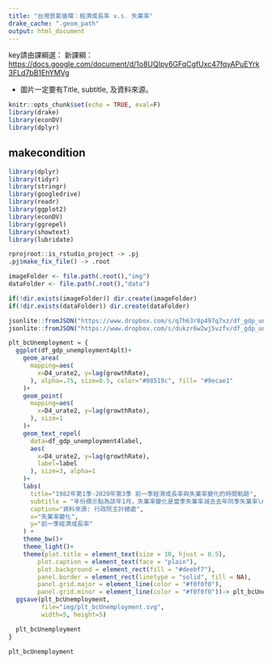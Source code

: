 ---
title: "台灣景氣循環：經濟成長率 v.s. 失業率"
drake_cache: ".geom_path"
output: html_document
---

key請由課綱選：
新課綱：<https://docs.google.com/document/d/1o8UQIpy6GFqCgfUxc47fqyAPuEYrk3FLd7bB1EhYMVg>

  * 圖片一定要有Title, subtitle, 及資料來源。


```{r setup, include=FALSE, drake=F}
knitr::opts_chunk$set(echo = TRUE, eval=F)
library(drake)
library(econDV)
library(dplyr)

```

## makecondition

```{r makecondition}
library(dplyr)
library(tidyr)
library(stringr)
library(googledrive)
library(readr)
library(ggplot2)
library(econDV)
library(ggrepel)
library(showtext)
library(lubridate)

rprojroot::is_rstudio_project -> .pj
.pj$make_fix_file() -> .root

imageFolder <- file.path(.root(),"img")
dataFolder <- file.path(.root(),"data")

if(!dir.exists(imageFolder)) dir.create(imageFolder)
if(!dir.exists(dataFolder)) dir.create(dataFolder)

jsonlite::fromJSON("https://www.dropbox.com/s/q7h63r8p497q7xz/df_gdp_unemployment4label.json?dl=1") -> df_gdp_unemployment4label
jsonlite::fromJSON("https://www.dropbox.com/s/dukzr6w2wj5vzfv/df_gdp_unemployment4plt.json?dl=1") -> df_gdp_unemployment4plt
```


```{r plt_bcUnemployment}
plt_bcUnemployment = {
  ggplot(df_gdp_unemployment4plt)+
    geom_area(
      mapping=aes(
        x=D4_urate2, y=lag(growthRate),
      ), alpha=.75, size=0.5, color="#08519c", fill= "#9ecae1"
    )+
    geom_point(
      mapping=aes(
        x=D4_urate2, y=lag(growthRate),
      ), size=1
    )+
    geom_text_repel(
      data=df_gdp_unemployment4label,
      aes(
        x=D4_urate2, y=lag(growthRate),
        label=label
      ), size=3, alpha=1
    )+
    labs(
      title="1982年第1季-2020年第3季 前一季經濟成長率與失業率變化的時間軌跡",
      subtitle = "年份標示點為該年1月，失業率變化是當季失業率減去去年同季失業率\n單位：%",
      caption="資料來源: 行政院主計總處",
      x="失業率變化",
      y="前一季經濟成長率"
    ) +
    theme_bw()+
    theme_light()+
    theme(plot.title = element_text(size = 10, hjust = 0.5), 
        plot.caption = element_text(face = "plain"),
        plot.background = element_rect(fill = "#deebf7"),
        panel.border = element_rect(linetype = "solid", fill = NA),
        panel.grid.major = element_line(color = "#f0f0f0"),
        panel.grid.minor = element_line(color = "#f0f0f0"))-> plt_bcUnemployment
  ggsave(plt_bcUnemployment,
         file="img/plt_bcUnemployment.svg",
         width=5, height=5)

  plt_bcUnemployment
}
```


```{r}
plt_bcUnemployment
```

